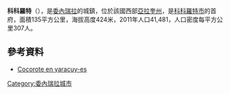 '''科科羅特'''（{{lang-es|Cocorote}}），是[[委內瑞拉|委內瑞拉]]的城鎮，位於該國西部[[亞拉奎州|亞拉奎州]]，是[[科科羅特市|科科羅特市]]的首府，面積135平方公里，海拔高度424米，2011年人口41,481，人口密度每平方公里307人。

{{Coord|10|19|21|N|68|46|58|W|display=title}}

==參考資料==
* [https://web.archive.org/web/20120711010121/http://www.yaracuy-es.com/Cocorote.html Cocorote en yaracuy-es]

{{Venezuela-geo-stub}}
[[Category:委內瑞拉城市|Category:委內瑞拉城市]]